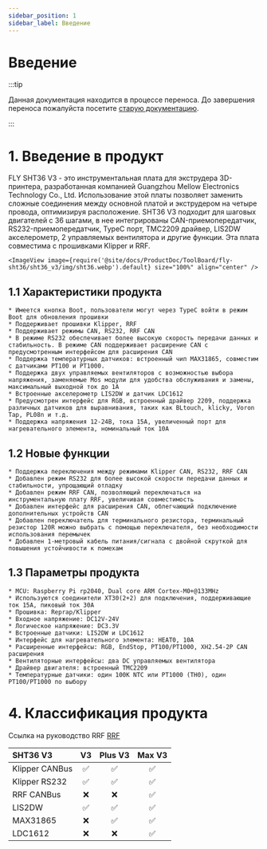 ```yaml
---
sidebar_position: 1
sidebar_label: Введение
---
```




# Введение

:::tip

Данная документация находится в процессе переноса. До завершения переноса пожалуйста посетите [старую документацию](https://mellow.klipper.cn/#/).

:::
# 1. Введение в продукт

FLY SHT36 V3 - это инструментальная плата для экструдера 3D-принтера, разработанная компанией Guangzhou Mellow Electronics Technology Co., Ltd. Использование этой платы позволяет заменить сложные соединения между основной платой и экструдером на четыре провода, оптимизируя расположение. SHT36 V3 подходит для шаговых двигателей с 36 шагами, в нее интегрированы CAN-приемопередатчик, RS232-приемопередатчик, TypeC порт, TMC2209 драйвер, LIS2DW акселерометр, 2 управляемых вентилятора и другие функции. Эта плата совместима с прошивками Klipper и RRF.

    <ImageView image={require('@site/docs/ProductDoc/ToolBoard/fly-sht36/sht36_v3/img/sht36.webp').default} size="100%" align="center" />


## 1.1 Характеристики продукта

    * Имеется кнопка Boot, пользователи могут через TypeC войти в режим Boot для обновления прошивки
    * Поддерживает прошивки Klipper, RRF
    * Поддерживает режимы CAN, RS232, RRF CAN
    * В режиме RS232 обеспечивает более высокую скорость передачи данных и стабильность. В режиме CAN поддерживает расширение CAN с предусмотренным интерфейсом для расширения CAN
    * Поддержка температурных датчиков: встроенный чип MAX31865, совместим с датчиками PT100 и PT1000.
    * Поддержка двух управляемых вентиляторов с возможностью выбора напряжения, заменяемые Mos модули для удобства обслуживания и замены, максимальный выходной ток до 1A
    * Встроенные акселерометр LIS2DW и датчик LDC1612
    * Предусмотрен интерфейс для RGB, встроенный драйвер 2209, поддержка различных датчиков для выравнивания, таких как BLtouch, klicky, Voron Tap, PL08n и т.д.
    * Поддержка напряжения 12-24В, тока 15А, увеличенный порт для нагревательного элемента, номинальный ток 10А

## 1.2 Новые функции

    * Поддержка переключения между режимами Klipper CAN, RS232, RRF CAN
    * Добавлен режим RS232 для более высокой скорости передачи данных и стабильности, упрощающий отладку
    * Добавлен режим RRF CAN, позволяющий переключаться на инструментальную плату RRF, увеличивая совместимость
    * Добавлен интерфейс для расширения CAN, облегчающий подключение дополнительных устройств CAN
    * Добавлен переключатель для терминального резистора, терминальный резистор 120R можно выбрать с помощью переключателя, без необходимости использования перемычек
    * Добавлен 1-метровый кабель питания/сигнала с двойной скруткой для повышения устойчивости к помехам

## 1.3 Параметры продукта

    * MCU: Raspberry Pi rp2040, Dual core ARM Cortex-M0+@133MHz
    * Используются соединители XT30(2+2) для подключения, поддерживающие ток 15A, пиковый ток 30A
    * Прошивка: Reprap/Klipper
    * Входное напряжение: DC12V-24V
    * Логическое напряжение: DC3.3V
    * Встроенные датчики: LIS2DW и LDC1612
    * Интерфейс для нагревательного элемента: HEAT0, 10A
    * Расширенные интерфейсы: RGB, EndStop, PT100/PT1000, XH2.54-2P CAN расширения
    * Вентиляторные интерфейсы: два DC управляемых вентилятора
    * Драйвер двигателя: встроенный TMC2209
    * Температурные датчики: один 100K NTC или PT1000 (TH0), один PT100/PT1000 по выбору

# 4. Классификация продукта

Ссылка на руководство RRF [RRF](https://teamgloomy.github.io/fly_rrf_36_general.html)

| SHT36 V3       |          V3          |       Plus V3        |        Max V3        |
| :------------- | :------------------: | :------------------: | :------------------: |
| Klipper CANBus |  :white_check_mark:  |  :white_check_mark:  |  :white_check_mark:  |
| Klipper RS232  |  :white_check_mark:  |  :white_check_mark:  |  :white_check_mark:  |
| RRF CANBus     |         :x:          |         :x:          |  :white_check_mark:  |
| LIS2DW         |  :white_check_mark:  |  :white_check_mark:  |  :white_check_mark:  |
| MAX31865       |         :x:          |  :white_check_mark:  |  :white_check_mark:  |
| LDC1612        |         :x:          |         :x:          |  :white_check_mark:  |